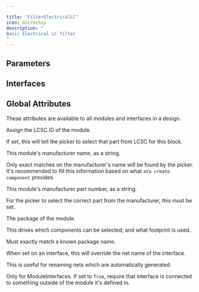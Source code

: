 ```yaml
---

title: "FilterElectricalLC"
icon: microchip
description: "
Basic Electrical LC filter
"
---
```



## Parameters

<ParamField path='cutoff_frequency' type='hertz'>
</ParamField>

<ParamField path='order' type='dimensionless'>
</ParamField>

<ParamField path='response' type='dimensionless'>
</ParamField>

<ParamField path='z0' type='ohm'>
</ParamField>


## Interfaces

<ParamField path='in_' type='ElectricSignal'>
</ParamField>

<ParamField path='out' type='ElectricSignal'>
</ParamField>


## Global Attributes


These attributes are available to all modules and interfaces in a design.
<ParamField path='lcsc_id' type='str'>

Assign the LCSC ID of the module.

If set, this will tell the picker to select that part from LCSC for this block.
</ParamField>

<ParamField path='manufacturer' type='str'>

This module's manufacturer name, as a string.

Only exact matches on the manufacturer's name will be found by the picker.
It's recommended to fill this information based on what `ato create component`
provides.
</ParamField>

<ParamField path='mpn' type='str'>

This module's manufacturer part number, as a string.

For the picker to select the correct part from the manufacturer,
this must be set.
</ParamField>

<ParamField path='package' type='str'>

The package of the module.

This drives which components can be selected, and what footprint is used.

Must exactly match a known package name.
</ParamField>

<ParamField path='exclude_from_bom' type='bool'>
</ParamField>

<ParamField path='override_net_name' type='str'>

When set on an interface, this will override the net name of the interface.

This is useful for renaming nets which are automatically generated.
</ParamField>

<ParamField path='required' type='bool'>

Only for ModuleInterfaces.
If set to `True`, require that interface is connected to something outside
of the module it's defined in.
</ParamField>

